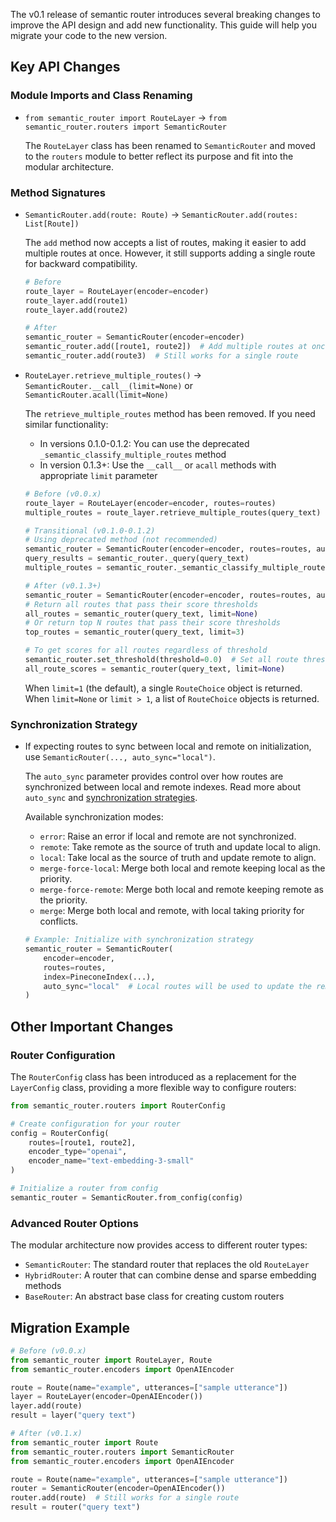 The v0.1 release of semantic router introduces several breaking changes to improve the API design and add new functionality. This guide will help you migrate your code to the new version.

## Key API Changes

### Module Imports and Class Renaming

- `from semantic_router import RouteLayer` → `from semantic_router.routers import SemanticRouter`
  
  The `RouteLayer` class has been renamed to `SemanticRouter` and moved to the `routers` module to better reflect its purpose and fit into the modular architecture.

### Method Signatures

- `SemanticRouter.add(route: Route)` → `SemanticRouter.add(routes: List[Route])`
  
  The `add` method now accepts a list of routes, making it easier to add multiple routes at once. However, it still supports adding a single route for backward compatibility.

  ```python
  # Before
  route_layer = RouteLayer(encoder=encoder)
  route_layer.add(route1)
  route_layer.add(route2)
  
  # After
  semantic_router = SemanticRouter(encoder=encoder)
  semantic_router.add([route1, route2])  # Add multiple routes at once
  semantic_router.add(route3)  # Still works for a single route
  ```

- `RouteLayer.retrieve_multiple_routes()` → `SemanticRouter.__call__(limit=None)` or `SemanticRouter.acall(limit=None)`

  The `retrieve_multiple_routes` method has been removed. If you need similar functionality:
  
  - In versions 0.1.0-0.1.2: You can use the deprecated `_semantic_classify_multiple_routes` method
  - In version 0.1.3+: Use the `__call__` or `acall` methods with appropriate `limit` parameter
  
  ```python
  # Before (v0.0.x)
  route_layer = RouteLayer(encoder=encoder, routes=routes)
  multiple_routes = route_layer.retrieve_multiple_routes(query_text)
  
  # Transitional (v0.1.0-0.1.2)
  # Using deprecated method (not recommended)
  semantic_router = SemanticRouter(encoder=encoder, routes=routes, auto_sync="local")
  query_results = semantic_router._query(query_text)
  multiple_routes = semantic_router._semantic_classify_multiple_routes(query_results)
  
  # After (v0.1.3+)
  semantic_router = SemanticRouter(encoder=encoder, routes=routes, auto_sync="local")
  # Return all routes that pass their score thresholds
  all_routes = semantic_router(query_text, limit=None)
  # Or return top N routes that pass their score thresholds
  top_routes = semantic_router(query_text, limit=3)
  
  # To get scores for all routes regardless of threshold
  semantic_router.set_threshold(threshold=0.0)  # Set all route thresholds to 0
  all_route_scores = semantic_router(query_text, limit=None)
  ```
  
  When `limit=1` (the default), a single `RouteChoice` object is returned.
  When `limit=None` or `limit > 1`, a list of `RouteChoice` objects is returned.

### Synchronization Strategy

- If expecting routes to sync between local and remote on initialization, use `SemanticRouter(..., auto_sync="local")`. 

  The `auto_sync` parameter provides control over how routes are synchronized between local and remote indexes. Read more about `auto_sync` and [synchronization strategies](../features/sync).

  Available synchronization modes:
  
  - `error`: Raise an error if local and remote are not synchronized.
  - `remote`: Take remote as the source of truth and update local to align.
  - `local`: Take local as the source of truth and update remote to align.
  - `merge-force-local`: Merge both local and remote keeping local as the priority.
  - `merge-force-remote`: Merge both local and remote keeping remote as the priority.
  - `merge`: Merge both local and remote, with local taking priority for conflicts.

  ```python
  # Example: Initialize with synchronization strategy
  semantic_router = SemanticRouter(
      encoder=encoder,
      routes=routes,
      index=PineconeIndex(...),
      auto_sync="local"  # Local routes will be used to update the remote index
  )
  ```

## Other Important Changes

### Router Configuration

The `RouterConfig` class has been introduced as a replacement for the `LayerConfig` class, providing a more flexible way to configure routers:

```python
from semantic_router.routers import RouterConfig

# Create configuration for your router
config = RouterConfig(
    routes=[route1, route2],
    encoder_type="openai",
    encoder_name="text-embedding-3-small"
)

# Initialize a router from config
semantic_router = SemanticRouter.from_config(config)
```

### Advanced Router Options

The modular architecture now provides access to different router types:

- `SemanticRouter`: The standard router that replaces the old `RouteLayer`
- `HybridRouter`: A router that can combine dense and sparse embedding methods
- `BaseRouter`: An abstract base class for creating custom routers

## Migration Example

```python
# Before (v0.0.x)
from semantic_router import RouteLayer, Route
from semantic_router.encoders import OpenAIEncoder

route = Route(name="example", utterances=["sample utterance"])
layer = RouteLayer(encoder=OpenAIEncoder())
layer.add(route)
result = layer("query text")

# After (v0.1.x)
from semantic_router import Route
from semantic_router.routers import SemanticRouter
from semantic_router.encoders import OpenAIEncoder

route = Route(name="example", utterances=["sample utterance"])
router = SemanticRouter(encoder=OpenAIEncoder())
router.add(route)  # Still works for a single route
result = router("query text")
``` 